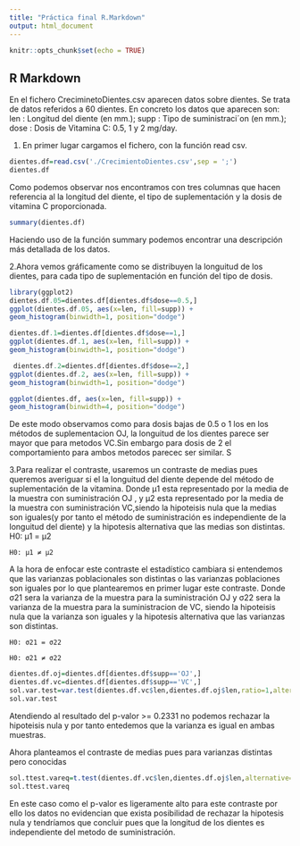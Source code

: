 ```yaml
---
title: "Práctica final R.Markdown"
output: html_document
---
```


```r
knitr::opts_chunk$set(echo = TRUE)
```

## R Markdown

En el fichero CreciminetoDientes.csv aparecen datos sobre dientes. Se
trata de datos referidos a 60 dientes. En concreto los datos que aparecen
son:
len : Longitud del diente (en mm.);
supp : Tipo de suministraci´on (en mm.);
dose : Dosis de Vitamina C: 0.5, 1 y 2 mg/day.

1. En primer lugar cargamos el fichero, con la función read csv.

```r
dientes.df=read.csv('./CrecimientoDientes.csv',sep = ';')
dientes.df
```

Como podemos observar nos encontramos con tres columnas que hacen referencia al la longitud del diente, el tipo de suplementación y la dosis de vitamina C proporcionada.

```r
summary(dientes.df)
```

Haciendo uso de la función summary podemos encontrar una descripción más detallada de los datos.

2.Ahora vemos gráficamente como se distribuyen la longuitud de los dientes, para cada tipo de suplementación en función del tipo de dosis.

```r
library(ggplot2)
dientes.df.05=dientes.df[dientes.df$dose==0.5,]
ggplot(dientes.df.05, aes(x=len, fill=supp)) +
geom_histogram(binwidth=1, position="dodge")
```
```r
dientes.df.1=dientes.df[dientes.df$dose==1,]
ggplot(dientes.df.1, aes(x=len, fill=supp)) +
geom_histogram(binwidth=1, position="dodge")
```
```r
 dientes.df.2=dientes.df[dientes.df$dose==2,]
ggplot(dientes.df.2, aes(x=len, fill=supp)) +
geom_histogram(binwidth=1, position="dodge")
```
```r
ggplot(dientes.df, aes(x=len, fill=supp)) +
geom_histogram(binwidth=4, position="dodge")
```

De este modo observamos como para dosis bajas de 0.5 o 1 los en los métodos de suplementacion OJ, la longuitud de los dientes parece ser mayor que para metodos VC.Sin embargo para dosis de 2 el comportamiento para ambos metodos parecec ser similar. S


3.Para realizar el contraste, usaremos un contraste de medias pues queremos averiguar si el la longuitud del diente depende del método de suplementación de la vitamina. Donde  μ1  esta representado por la media de la muestra con suministración OJ , y μ2 esta representado por la media de la muestra con suministración VC,siendo la hipoteisis nula que la medias  son iguales(y por tanto el método de suministración es independiente de la longuitud del diente) y la hipotesis alternativa que las medias son distintas.
    H0: μ1 = μ2
    
    H0: μ1 ≠ μ2

A la hora de enfocar este contraste el estadístico cambiara si entendemos que las varianzas poblacionales son distintas o las varianzas poblaciones son iguales por lo que plantearemos en primer lugar este contraste. Donde σ21 sera la varianza de la muestra para la suministración OJ y σ22 sera la varianza de la muestra para la suministracion de VC, siendo la hipoteisis nula que la varianza son iguales y la hipotesis alternativa que las varianzas son distintas.

    H0: σ21 = σ22

    H0: σ21 ≠ σ22

```r
dientes.df.oj=dientes.df[dientes.df$supp=='OJ',]
dientes.df.vc=dientes.df[dientes.df$supp=='VC',]
sol.var.test=var.test(dientes.df.vc$len,dientes.df.oj$len,ratio=1,alternative="two.sided",conf.level=0.95)
sol.var.test

```
Atendiendo al resultado del p-valor >= 0.2331 no podemos rechazar la hipoteisis nula y por tanto entedemos que la varianza es igual en ambas muestras.

Ahora planteamos el contraste de medias pues para varianzas distintas pero conocidas
```r
sol.ttest.vareq=t.test(dientes.df.vc$len,dientes.df.oj$len,alternative="two.side",var.equal=TRUE,conf.level=0.98)
sol.ttest.vareq
```
En este caso como el p-valor es ligeramente alto para este contraste por ello los datos no evidencian que exista posibilidad de  rechazar la hipotesis nula y tendríamos que concluir pues que la longitud de los dientes es independiente del metodo de suministración.